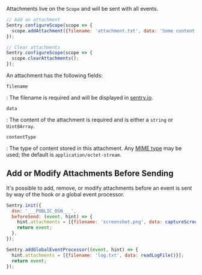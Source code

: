 Attachments live on the `Scope` and will be sent with all events.

```javascript
// Add an attachment
Sentry.configureScope(scope => {
  scope.addAttachment({filename: 'attachment.txt', data: 'Some content'});
});

// Clear attachments
Sentry.configureScope(scope => {
  scope.clearAttachments();
});
```

An attachment has the following fields:

`filename`

: The filename is required and will be displayed in [sentry.io](https://sentry.io).

`data`

: The content of the attachment is required and is either a `string` or `Uint8Array`.

`contentType`

: The type of content stored in this attachment. Any [MIME
type](https://www.iana.org/assignments/media-types/media-types.xhtml) may be
used; the default is `application/octet-stream`.

## Add or Modify Attachments Before Sending

It's possible to add, remove, or modify attachments before an event is sent by way of
the <PlatformLink to="/configuration/options/#before-send"><PlatformIdentifier name="before-send" /></PlatformLink>
hook or a global event processor.

```javascript
Sentry.init({
  dsn: '___PUBLIC_DSN___',
  beforeSend: (event, hint) => {
    hint.attachments = [{filename: 'screenshot.png', data: captureScreen()}];
    return event;
  },
});

Sentry.addGlobalEventProcessor((event, hint) => {
  hint.attachments = [{filename: 'log.txt', data: readLogFile()}];
  return event;
});
```
